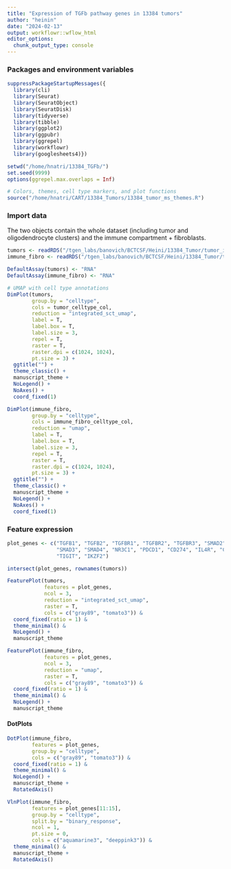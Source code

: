 ```yaml
---
title: "Expression of TGFb pathway genes in 13384 tumors"
author: "heinin"
date: "2024-02-13"
output: workflowr::wflow_html
editor_options:
  chunk_output_type: console
---
```


### Packages and environment variables

```r

suppressPackageStartupMessages({
  library(cli)
  library(Seurat)
  library(SeuratObject)
  library(SeuratDisk)
  library(tidyverse)
  library(tibble)
  library(ggplot2)
  library(ggpubr)
  library(ggrepel)
  library(workflowr)
  library(googlesheets4)})

setwd("/home/hnatri/13384_TGFb/")
set.seed(9999)
options(ggrepel.max.overlaps = Inf)

# Colors, themes, cell type markers, and plot functions
source("/home/hnatri/CART/13384_Tumors/13384_tumor_ms_themes.R")

```

### Import data

The two objects contain the whole dataset (including tumor and oligodendrocyte 
clusters) and the immune compartment + fibroblasts.

```r

tumors <- readRDS("/tgen_labs/banovich/BCTCSF/Heini/13384_Tumor/tumor_integrated_UPN109pre_noUPN208_soupX_snn_metadata_no4_7.rds")
immune_fibro <- readRDS("/tgen_labs/banovich/BCTCSF/Heini/13384_Tumor/tumor_immune_fibroblast_reclustered.rds")

DefaultAssay(tumors) <- "RNA"
DefaultAssay(immune_fibro) <- "RNA"

# UMAP with cell type annotations
DimPlot(tumors,
        group.by = "celltype",
        cols = tumor_celltype_col,
        reduction = "integrated_sct_umap",
        label = T,
        label.box = T,
        label.size = 3,
        repel = T,
        raster = T,
        raster.dpi = c(1024, 1024),
        pt.size = 3) +
  ggtitle("") +
  theme_classic() +
  manuscript_theme + 
  NoLegend() +
  NoAxes() +
  coord_fixed(1)

DimPlot(immune_fibro,
        group.by = "celltype",
        cols = immune_fibro_celltype_col,
        reduction = "umap",
        label = T,
        label.box = T,
        label.size = 3,
        repel = T,
        raster = T,
        raster.dpi = c(1024, 1024),
        pt.size = 3) +
  ggtitle("") +
  theme_classic() +
  manuscript_theme + 
  NoLegend() +
  NoAxes() +
  coord_fixed(1)

```

### Feature expression

```r
plot_genes <- c("TGFB1", "TGFB2", "TGFBR1", "TGFBR2", "TGFBR3", "SMAD2",
                "SMAD3", "SMAD4", "NR3C1", "PDCD1", "CD274", "IL4R", "CTLA4",
                "TIGIT", "IKZF2")

intersect(plot_genes, rownames(tumors))

FeaturePlot(tumors,
            features = plot_genes,
            ncol = 3,
            reduction = "integrated_sct_umap",
            raster = T,
            cols = c("gray89", "tomato3")) &
  coord_fixed(ratio = 1) &
  theme_minimal() &
  NoLegend() +
  manuscript_theme

FeaturePlot(immune_fibro,
            features = plot_genes,
            ncol = 3,
            reduction = "umap",
            raster = T,
            cols = c("gray89", "tomato3")) &
  coord_fixed(ratio = 1) &
  theme_minimal() &
  NoLegend() +
  manuscript_theme

```

#### DotPlots

```r

DotPlot(immune_fibro,
        features = plot_genes,
        group.by = "celltype",
        cols = c("gray89", "tomato3")) &
  coord_fixed(ratio = 1) &
  theme_minimal() &
  NoLegend() +
  manuscript_theme +
  RotatedAxis()

```


```r

VlnPlot(immune_fibro,
        features = plot_genes[11:15],
        group.by = "celltype",
        split.by = "binary_response",
        ncol = 1,
        pt.size = 0,
        cols = c("aquamarine3", "deeppink3")) &
  theme_minimal() &
  manuscript_theme +
  RotatedAxis()

```




